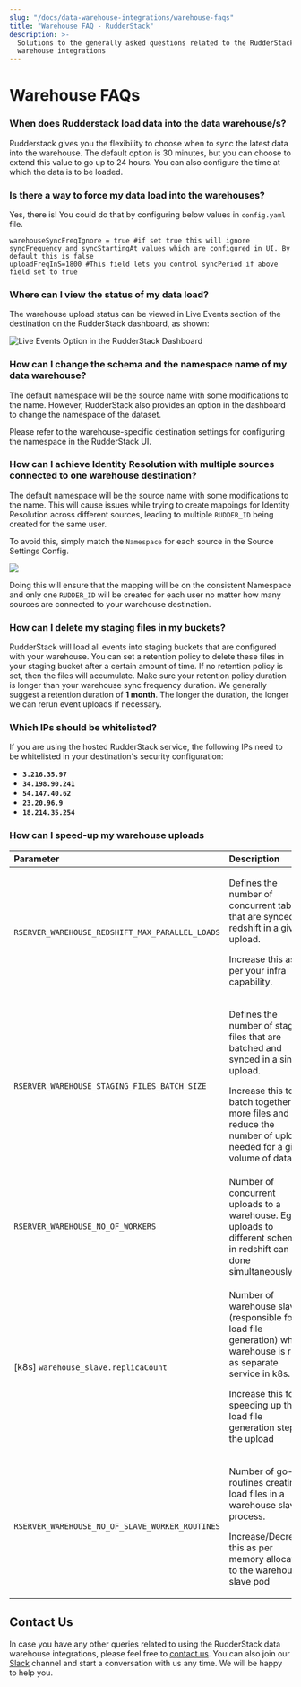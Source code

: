 ```yaml
---
slug: "/docs/data-warehouse-integrations/warehouse-faqs"
title: "Warehouse FAQ - RudderStack"
description: >-
  Solutions to the generally asked questions related to the RudderStack data
  warehouse integrations
---
```


# Warehouse FAQs

### When does Rudderstack load data into the data warehouse/s?

Rudderstack gives you the flexibility to choose when to sync the latest data into the warehouse. The default option is 30 minutes, but you can choose to extend this value to go up to 24 hours. You can also configure the time at which the data is to be loaded.

### Is there a way to force my data load into the warehouses?

Yes, there is! You could do that by configuring below values in `config.yaml` file.

```text
warehouseSyncFreqIgnore = true #if set true this will ignore syncFrequency and syncStartingAt values which are configured in UI. By default this is false
uploadFreqInS=1800 #This field lets you control syncPeriod if above field set to true
```

### Where can I view the status of my data load?

The warehouse upload status can be viewed in Live Events section of the destination on the RudderStack dashboard, as shown:

![Live Events Option in the RudderStack Dashboard](../.gitbook/assets/live-events.png)

### How can I change the schema and the namespace name of my data warehouse?

The default namespace will be the source name with some modifications to the name. However, RudderStack also provides an option in the dashboard to change the namespace of the dataset.

Please refer to the warehouse-specific destination settings for configuring the namespace in the RudderStack UI.

### How can I achieve Identity Resolution with multiple sources connected to one warehouse destination?

The default namespace will be the source name with some modifications to the name. This will cause issues while trying to create mappings for Identity Resolution across different sources, leading to multiple `RUDDER_ID` being created for the same user.

To avoid this, simply match the `Namespace` for each source in the Source Settings Config.

![](../.gitbook/assets/screenshot-2021-04-21-at-6.08.10-am.png)

Doing this will ensure that the mapping will be on the consistent Namespace and only one `RUDDER_ID` will be created for each user no matter how many sources are connected to your warehouse destination.

### How can I delete my staging files in my buckets?

RudderStack will load all events into staging buckets that are configured with your warehouse. You can set a retention policy to delete these files in your staging bucket after a certain amount of time. If no retention policy is set, then the files will accumulate. Make sure your retention policy duration is longer than your warehouse sync frequency duration. We generally suggest a retention duration of **1 month**. The longer the duration, the longer we can rerun event uploads if necessary.

### Which IPs should be whitelisted?

If you are using the hosted RudderStack service, the following IPs need to be whitelisted in your destination's security configuration:

- **`3.216.35.97`**
- **`34.198.90.241`**
- **`54.147.40.62`**
- **`23.20.96.9`**
- **`18.214.35.254`**

### How can I speed-up my warehouse uploads

<table>
  <thead>
    <tr>
      <th style="text-align:left">Parameter</th>
      <th style="text-align:left">Description</th>
      <th style="text-align:left">Default</th>
    </tr>
  </thead>
  <tbody>
    <tr>
      <td style="text-align:left"><code>RSERVER_WAREHOUSE_REDSHIFT_MAX_PARALLEL_LOADS</code>
      </td>
      <td style="text-align:left">
        <p>Defines the number of concurrent tables that are synced to redshift in
          a given upload.</p>
        <p>Increase this as per your infra capability.</p>
      </td>
      <td style="text-align:left">3</td>
    </tr>
    <tr>
      <td style="text-align:left"><code>RSERVER_WAREHOUSE_STAGING_FILES_BATCH_SIZE</code>
      </td>
      <td style="text-align:left">
        <p>Defines the number of staging files that are batched and synced in a single
          upload.</p>
        <p>Increase this to batch together more files and reduce the number of uploads
          needed for a given volume of data</p>
      </td>
      <td style="text-align:left">960`</td>
    </tr>
    <tr>
      <td style="text-align:left"><code>RSERVER_WAREHOUSE_NO_OF_WORKERS</code>
      </td>
      <td style="text-align:left">Number of concurrent uploads to a warehouse. Eg. 8 uploads to different
        schemas in redshift can be done simultaneously</td>
      <td style="text-align:left">8</td>
    </tr>
    <tr>
      <td style="text-align:left">[k8s] <code>warehouse_slave.replicaCount</code> 
      </td>
      <td style="text-align:left">
        <p>Number of warehouse slaves (responsible for load file generation) when
          warehouse is run as separate service in k8s.</p>
        <p>Increase this for speeding up the load file generation step of the upload</p>
      </td>
      <td style="text-align:left">2</td>
    </tr>
    <tr>
      <td style="text-align:left"><code>RSERVER_WAREHOUSE_NO_OF_SLAVE_WORKER_ROUTINES</code>
      </td>
      <td style="text-align:left">
        <p>Number of go-routines creating load files in a warehouse slave process.</p>
        <p>Increase/Decrease this as per memory allocated to the warehouse slave
          pod</p>
      </td>
      <td style="text-align:left">4</td>
    </tr>
  </tbody>
</table>

## Contact Us

In case you have any other queries related to using the RudderStack data warehouse integrations, please feel free to [contact us](mailto:%20docs@rudderstack.com). You can also join our [Slack](https://resources.rudderstack.com/join-rudderstack-slack) channel and start a conversation with us any time. We will be happy to help you.
